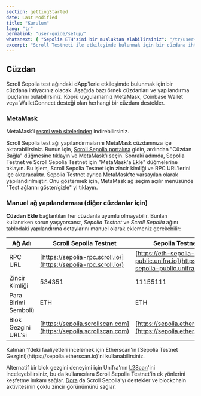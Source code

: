 ```yaml
---
section: gettingStarted
date: Last Modified
title: "Kurulum"
lang: "tr"
permalink: "user-guide/setup/"
whatsnext: { "Sepolia ETH'sini bir musluktan alabilirsiniz": "/tr/user-guide/faucet" }
excerpt: "Scroll Testneti ile etkileşimde bulunmak için bir cüzdana ihtiyacınız var. İşte bazı örnek cüzdanlar ve yapılandırma ipuçlarına buradan ulaşabilirsiniz."
---
```



## Cüzdan

Scroll Sepolia test ağındaki dApp'lerle etkileşimde bulunmak için bir cüzdana ihtiyacınız olacak. Aşağıda bazı örnek cüzdanları ve yapılandırma ipuçlarını bulabilirsiniz. Köprü uygulamamız MetaMask, Coinbase Wallet veya WalletConnect desteği olan herhangi bir cüzdanı destekler.

### MetaMask

MetaMask'i [resmi web sitelerinden](https://metamask.io/download/) indirebilirsiniz.

Scroll Sepolia test ağı yapılandırmalarını MetaMask cüzdanınıza içe aktarabilirsiniz. Bunun için, [Scroll Sepolia portalına](https://sepolia.scroll.io/portal) gidin, ardından "Cüzdan Bağla" düğmesine tıklayın ve MetaMask'ı seçin. Sonraki adımda, Sepolia Testnet ve Scroll Sepolia Testnet için "MetaMask'a Ekle" düğmelerine tıklayın. Bu işlem, Scroll Sepolia Testnet için zincir kimliği ve RPC URL'lerini içe aktaracaktır. Sepolia Testnet ayrıca MetaMask'te varsayılan olarak yapılandırılmıştır. Onu göstermek için, MetaMask ağ seçim açılır menüsünde "Test ağlarını göster/gizle" yi tıklayın.

### Manuel ağ yapılandırması (diğer cüzdanlar için)

**Cüzdan Ekle** bağlantıları her cüzdanla uyumlu olmayabilir. Bunları kullanırken sorun yaşıyorsanız, _Sepolia Testnet_ ve _Scroll Sepolia_ ağını tablodaki yapılandırma detaylarını manuel olarak eklemeniz gerekebilir:

| Ağ Adı             | Scroll Sepolia Testnet                                           | Sepolia Testnet                                                              |
| ------------------ | ---------------------------------------------------------------- | ---------------------------------------------------------------------------- |
| RPC URL            | [https://sepolia-rpc.scroll.io/](https://sepolia-rpc.scroll.io/) | [https://eth-sepolia-public.unifra.io](https://eth-sepolia-public.unifra.io) |
| Zincir Kimliği     | 534351                                                           | 11155111                                                                     |
| Para Birimi Sembolü| ETH                                                              | ETH                                                                          |
| Blok Gezgini URL'si| [https://sepolia.scrollscan.com](https://sepolia.scrollscan.com) | [https://sepolia.etherscan.io](https://sepolia.etherscan.io)                 |

<Aside type="tip" title="Ek Blok Gezginleri">
  Katman 1'deki faaliyetleri incelemek için Etherscan'in [Sepolia Testnet Gezgini](https://sepolia.etherscan.io)'ni kullanabilirsiniz.

Alternatif bir blok gezgini deneyimi için Unifra'nın [L2Scan](https://scroll-sepolia.l2scan.co/)'ini inceleyebilirsiniz, bu da kullanıcılara Scroll Sepolia Testnet'in ek yönlerini keşfetme imkanı sağlar.
[Dora](https://www.ondora.xyz/network/scroll-sepolia/interactions) da Scroll Sepolia'yı destekler ve blockchain aktivitesinin çoklu zincir görünümünü sağlar.

</Aside>
